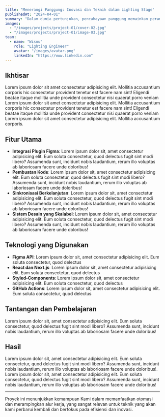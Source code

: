 ```yaml
---
title: "Menerangi Panggung: Inovasi dan Teknik dalam Lighting Stage"
publishedAt: "2024-04-01"
summary: "Dalam dunia pertunjukan, pencahayaan panggung memainkan peran yang sangat penting dalam menciptakan suasana dan pengalaman visual yang mendalam dari yang anda kira."
images:
  - "/images/projects/project-01/cover-02.jpg"
  - "/images/projects/project-01/image-03.jpg"
team:
  - name: "Wisnu"
    role: "Lighting Engineer"
    avatar: "/images/avatar.png"
    linkedIn: "https://www.linkedin.com"
---
```


## Ikhtisar

Lorem ipsum dolor sit amet consectetur adipisicing elit. Mollitia accusantium corporis hic consectetur provident tenetur est facere nam sint! Eligendi beatae itaque mollitia unde provident consectetur nisi quaerat porro veniam Lorem ipsum dolor sit amet consectetur adipisicing elit. Mollitia accusantium corporis hic consectetur provident tenetur est facere nam sint! Eligendi beatae itaque mollitia unde provident consectetur nisi quaerat porro veniam Lorem ipsum dolor sit amet consectetur adipisicing elit. Mollitia accusantium corporis.

## Fitur Utama

- **Integrasi Plugin Figma**: Lorem ipsum dolor sit, amet consectetur adipisicing elit. Eum soluta consectetur, quod delectus fugit sint modi libero? Assumenda sunt, incidunt nobis laudantium, rerum illo voluptas ab laboriosam facere unde doloribus!
- **Pembuatan Kode**: Lorem ipsum dolor sit, amet consectetur adipisicing elit. Eum soluta consectetur, quod delectus fugit sint modi libero? Assumenda sunt, incidunt nobis laudantium, rerum illo voluptas ab laboriosam facere unde doloribus!
- **Sinkronisasi Berkelanjutan**: Lorem ipsum dolor sit, amet consectetur adipisicing elit. Eum soluta consectetur, quod delectus fugit sint modi libero? Assumenda sunt, incidunt nobis laudantium, rerum illo voluptas ab laboriosam facere unde doloribus!
- **Sistem Desain yang Skalabel**: Lorem ipsum dolor sit, amet consectetur adipisicing elit. Eum soluta consectetur, quod delectus fugit sint modi libero? Assumenda sunt, incidunt nobis laudantium, rerum illo voluptas ab laboriosam facere unde doloribus!

## Teknologi yang Digunakan

- **Figma API**: Lorem ipsum dolor sit, amet consectetur adipisicing elit. Eum soluta consectetur, quod delectus
- **React dan Next.js**: Lorem ipsum dolor sit, amet consectetur adipisicing elit. Eum soluta consectetur, quod delectus
- **Styled-Components**: Lorem ipsum dolor sit, amet consectetur adipisicing elit. Eum soluta consectetur, quod delectus
- **GitHub Actions**: Lorem ipsum dolor sit, amet consectetur adipisicing elit. Eum soluta consectetur, quod delectus

## Tantangan dan Pembelajaran

Lorem ipsum dolor sit, amet consectetur adipisicing elit. Eum soluta consectetur, quod delectus fugit sint modi libero? Assumenda sunt, incidunt nobis laudantium, rerum illo voluptas ab laboriosam facere unde doloribus!

## Hasil

Lorem ipsum dolor sit, amet consectetur adipisicing elit. Eum soluta consectetur, quod delectus fugit sint modi libero? Assumenda sunt, incidunt nobis laudantium, rerum illo voluptas ab laboriosam facere unde doloribus!. Lorem ipsum dolor sit, amet consectetur adipisicing elit. Eum soluta consectetur, quod delectus fugit sint modi libero? Assumenda sunt, incidunt nobis laudantium, rerum illo voluptas ab laboriosam facere unde doloribus!

---

Proyek ini menunjukkan kemampuan Kami dalam memanfaatkan otomasi dan merampingkan alur kerja, yang sangat relevan untuk teknik yang akan kami perbarui kembali dan berfokus pada efisiensi dan inovasi.